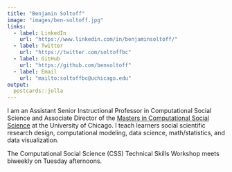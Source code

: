 ```yaml
---
title: "Benjamin Soltoff"
image: "images/ben-soltoff.jpg"
links:
  - label: LinkedIn
    url: "https://www.linkedin.com/in/benjaminsoltoff/"
  - label: Twitter
    url: "https://twitter.com/soltoffbc"
  - label: GitHub
    url: "https://github.com/bensoltoff"
  - label: Email
    url: "mailto:soltoffbc@uchicago.edu"
output:
  postcards::jolla
---
```

 
I am an Assistant Senior Instructional Professor in Computational Social Science and Associate Director of the [Masters in Computational Social Science](https://macss.uchicago.edu) at the University of Chicago. I teach learners social scientific research design, computational modeling, data science, math/statistics, and data visualization.

The Computational Social Science (CSS) Technical Skills Workshop meets biweekly on Tuesday afternoons.
